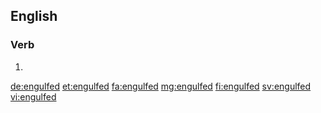 ==English==

===Verb===
{{head|en|verb form}}

# {{en-past of|engulf}}

[[de:engulfed]]
[[et:engulfed]]
[[fa:engulfed]]
[[mg:engulfed]]
[[fi:engulfed]]
[[sv:engulfed]]
[[vi:engulfed]]